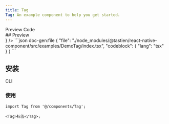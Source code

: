 ```yaml
---
title: Tag
Tag: An example component to help you get started.
---
```



<div className='h-5' />

<Tag defaultValue="preview">
  <TagList>
    <TagTrigger value="preview">Preview</TagTrigger>
    <TagTrigger value="code">Code</TagTrigger>
  </TagList>
  <TagContent value="preview">
    <div id="preview" className='*:hidden scroll-m-20' aria-hidden>
      ## Preview
    </div>
    <PreviewCard preview={<TagPreview />} />
  </TagContent>
  <TagContent value="code">
    ```json doc-gen:file
    {
      "file": "./node_modules/@tastien/react-native-component/src/examples/DemoTag/index.tsx",
      "codeblock": {
        "lang": "tsx"
      }
    }
    ```
  </TagContent>
</Tag>

## 安装

<Tag defaultValue='cli'>
  <TagList>
    <TagTrigger id='cli' value='cli'>
      CLI
    </TagTrigger>
  </TagList>
  <TagContent value='cli'>
    <CommandTag
      args={[
        'add',
        'https://react-native-component-docs.vercel.app/r/tag.json',
      ]}
    />
  </TagContent>
</Tag>

### 使用

```tsx
import Tag from '@/components/Tag';

<Tag>标签</Tag>;
```
